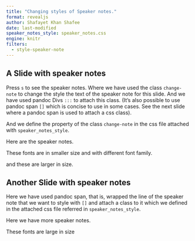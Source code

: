 ```yaml
---
title: "Changing styles of Speaker notes."
format: revealjs
author: Shafayet Khan Shafee
date: last-modified
speaker_notes_style: speaker_notes.css
engine: knitr
filters:
  - style-speaker-note
---
```



## A Slide with speaker notes

Press `s` to see the speaker notes. Where we have used the class `change-note` to change the style the text of the speaker note for this slide. And we have used pandoc Divs `:::` to attach this class. (It's also possible to use pandoc span `[]` which is concise to use in some cases. See the next slide where a pandoc span is used to attach a css class).

And we define the property of the class `change-note` in the css file attached with `speaker_notes_style`.

:::: {.notes}

Here are the speaker notes.

::: {.change-note}

These fonts are in smaller size and with different font family.

:::

and these are larger in size.

::::


## Another Slide with speaker notes


Here we have used pandoc span, that is, wrapped the line of the speaker note that we want to style with `[]` and attach a class to it which we defined in the attached css file referred in `speaker_notes_style`.

:::: {.notes}

Here we have more speaker notes.

[These fonts are large in size]{.larger-note}


::::

